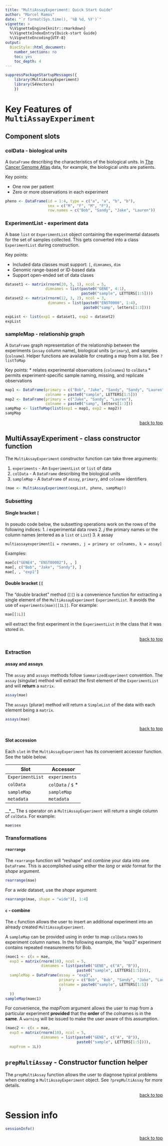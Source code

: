 ```yaml
---
title: "MultiAssayExperiment: Quick Start Guide"
author: "Marcel Ramos"
date: "`r format(Sys.time(), '%B %d, %Y')`"
vignette: >
  %\VignetteEngine{knitr::rmarkdown}
  %\VignetteIndexEntry{Quick-start Guide}
  %\VignetteEncoding{UTF-8}
output:
  BiocStyle::html_document:
    number_sections: no
    toc: yes
    toc_depth: 4
---
```


```r
suppressPackageStartupMessages({
    library(MultiAssayExperiment)
    library(S4Vectors)
    })
```

# Key Features of `MultiAssayExperiment`

## Component slots

### colData - biological units

A `DataFrame` describing the characteristics of the biological units. In
[The Cancer Genome Atlas][] data, for example, the biological units are patients.

Key points: 

* One row per patient
* Zero or more observations in each experiment

```r
pheno <- DataFrame(id = 1:4, type = c("a", "a", "b", "b"),
                   sex = c("M", "F", "M", "F"),
                   row.names = c("Bob", "Sandy", "Jake", "Lauren"))
```

### ExperimentList - experiment data

A base `list` or `ExperimentList` object containing the experimental datasets
for the set of samples collected. This gets converted into a class
`ExperimentList` during construction.

Key points:

* Included data classes must support: `[`, `dimnames`, `dim`
* Genomic range-based or ID-based data
* Support open-ended set of data clases

```r
dataset1 <- matrix(rnorm(20, 5, 1), ncol = 5,
                  dimnames = list(paste0("GENE", 4:1),
                                  paste0("sample", LETTERS[1:5])))
dataset2 <- matrix(rnorm(12, 3, 2), ncol = 3,
                   dimnames = list(paste0("ENST0000", 1:4),
                                   paste0("samp", letters[1:3])))

expList <- list(exp1 = dataset1, exp2 = dataset2)
expList
```

### sampleMap - relationship graph

A `DataFrame` graph representation of the relationship between the experiments
(`assay` column name), biological units (`primary`), and samples (`colname`).
Helper functions are available for creating a map from a list. See `?listToMap`

Key points:
* relates experimental observations (`colnames`) to `colData`
* permits experiment-specific sample naming, missing, and replicate observations

```r
map1 <- DataFrame(primary = c("Bob", "Jake", "Sandy", "Sandy", "Lauren"),
                  colname = paste0("sample", LETTERS[1:5]))
map2 <- DataFrame(primary = c("Jake", "Sandy", "Lauren"),
                  colname = paste0("samp", letters[1:3]))
sampMap <- listToMap(list(exp1 = map1, exp2 = map2))
sampMap
```

<p style="text-align: right;"> <a href="#header">back to top</a> </p>

## MultiAssayExperiment - class constructor function

The `MultiAssayExperiment` constructor function can take three arguments:

1. `experiments` - An `ExperimentList` or `list` of data
2. `colData` - A `DataFrame` describing the biological units
3. `sampleMap` - A `DataFrame` of `assay`, `primary`, and `colname` identifiers

```r
(mae <- MultiAssayExperiment(expList, pheno, sampMap))
```

### Subsetting

#### Single bracket `[`

In pseudo code below, the subsetting operations work on the rows of the following indices:
1. _i_ experimental data rows
2. _j_ the primary names or the column names (entered as a `list` or `List`)
3. _k_ assay

```
multiassayexperiment[i = rownames, j = primary or colnames, k = assay]
```

Examples:

```r
mae[c("GENE4", "ENST00002"), , ]
mae[, c("Bob", "Jake", "Sandy"), ]
mae[, , "exp1"]
```


#### Double bracket `[[`

The "double bracket" method (`[[`) is a convenience function for extracting
a single element of the `MultiAssayExperiment` `ExperimentList`. It avoids
the use of `experiments(mae)[[1L]]`. For example:

```r
mae[[1L]]
```

will extract the first experiment in the `ExperimentList` in the class that
it was stored in. 

<p style="text-align: right;"> <a href="#header">back to top</a> </p>

### Extraction

#### assay and assays

The `assay` and `assays` methods follow `SummarizedExperiment` convention.
The `assay` (singular) method will extract the first element of the
`ExperimentList` and will __return__ a `matrix`. 

```r
assay(mae)
```

The `assays` (plurar) method will return a `SimpleList` of the data with each
element being a `matrix`.

```r
assays(mae)
```

<p style="text-align: right;"> <a href="#header">back to top</a> </p>

#### Slot accession

Each `slot` in the `MultiAssayExperiment` has its convenient accessor function.
See the table below. 

| Slot | Accessor |
|------|----------|
| `ExperimentList` | `experiments`|
| `colData` | `colData` / `$` * |
| `sampleMap` | `sampleMap` |
| `metadata` | `metadata` |

__*__ The `$` operator on a `MultiAssayExperiment` will return a single
column of `colData`. For example:

```r
mae$sex
```

### Transformations 

#### `rearrange`

The `rearrange` function will "reshape" and combine your data into one
`DataFrame`. This is accomplished using either the _long_ or _wide_ format
for the _shape_ argument. 

```r
rearrange(mae)
```

For a _wide_ dataset, use the _shape_ argument:

```r
rearrange(mae, shape = "wide")[, 1:4]
```

#### `c` - combine

The `c` function allows the user to insert an additional experiment into an
already created `MultiAssayExperiment`.

A `sampleMap` can be provided using in order to map `colData` rows to experiment
column names. In the following example, the "exp3" experiment contains repeated
measurements for Bob.

```r
(maec1 <- c(x = mae,
  exp3 = matrix(rnorm(10), ncol = 5,
                dimnames = list(paste0("GENE", c("A", "B")),
                                paste0("sample", LETTERS[1:5]))),
  sampleMap = DataFrame(assay = "exp3",
                        primary = c("Bob", "Bob", "Sandy", "Jake", "Lauren"),
                        colname = paste0("sample", LETTERS[1:5])
                        )
  ))
sampleMap(maec1)
```

For convenience, the _mapFrom_ argument allows the user to map from a particular
experiment **provided** that the **order** of the colnames is in the **same**.
A `warning` will be issued to make the user aware of this assumption.

```r
(maec2 <- c(x = mae,
  exp3 = matrix(rnorm(10), ncol = 5,
                dimnames = list(paste0("GENE", c("A", "B")),
                                paste0("sample", LETTERS[1:5]))),
  mapFrom = 1L))
```

## `prepMultiAssay` - Constructor function helper

The `prepMultiAssay` function allows the user to diagnose typical problems
when creating a `MultiAssayExperiment` object. See `?prepMultiAssay` for more
details.

<p style="text-align: right;"> <a href="#header">back to top</a> </p>

# Session info

```r
sessionInfo()
```

<p style="text-align: right;"> <a href="#header">back to top</a> </p>

[The Cancer Genome Atlas]: https://cancergenome.nih.gov/
